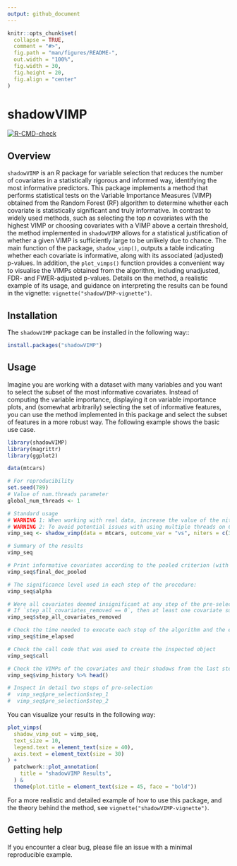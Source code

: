 ```yaml
---
output: github_document
---
```


<!-- README.md is generated from README.Rmd. Please edit that file -->

```r
knitr::opts_chunk$set(
  collapse = TRUE,
  comment = "#>",
  fig.path = "man/figures/README-",
  out.width = "100%",
  fig.width = 30,
  fig.height = 20,
  fig.align = "center"
)
```

# shadowVIMP

<!-- badges: start -->
[![R-CMD-check](https://github.com/OktawiaStaburo/shadowVIMP/actions/workflows/R-CMD-check.yaml/badge.svg)](https://github.com/OktawiaStaburo/shadowVIMP/actions)
<!-- badges: end -->

<!-- keep`README.md` up-to-date -> use`devtools::build_readme()`-->

## Overview

`shadowVIMP` is an R package for variable selection that reduces the number of covariates in a statistically rigorous and informed way, identifying the most informative predictors. This package implements a method that performs statistical tests on the Variable Importance Measures (VIMP) obtained from the Random Forest (RF) algorithm to determine whether each covariate is statistically significant and truly informative. In contrast to widely used methods, such as selecting the top *n* covariates with the highest VIMP or choosing covariates with a VIMP above a certain threshold, the method implemented in `shadowVIMP` allows for a statistical justification of whether a given VIMP is sufficiently large to be unlikely due to chance. The main function of the package, `shadow_vimp()`, outputs a table indicating whether each covariate is informative, along with its associated (adjusted) p-values. In addition, the `plot_vimps()` function provides a convenient way to visualise the VIMPs obtained from the algorithm, including unadjusted, FDR- and FWER-adjusted p-values. Details on the method, a realistic example of its usage, and guidance on interpreting the results can be found in the vignette: `vignette("shadowVIMP-vignette")`.


## Installation

The `shadowVIMP` package can be installed in the following way::

``` r
install.packages("shadowVIMP")
```


## Usage

Imagine you are working with a dataset with many variables and you want to select the subset of the most informative covariates. Instead of computing the variable importance, displaying it on variable importance plots, and (somewhat arbitrarily) selecting the set of informative features, you can use the method implemented in this package and select the subset of features in a more robust way. The following example shows the basic use case.

```r
library(shadowVIMP)
library(magrittr)
library(ggplot2)

data(mtcars)

# For reproducibility
set.seed(789)
# Value of num.threads parameter
global_num_threads <- 1

# Standard usage
# WARNING 1: When working with real data, increase the value of the niters parameter or leave it at the default value.
# WARNING 2: To avoid potential issues with using multiple threads on CRAN, we set num.threads to 1, by default it is set to half of the available threads, which speeds up computation.
vimp_seq <- shadow_vimp(data = mtcars, outcome_var = "vs", niters = c(30, 100, 150), num.threads = global_num_threads)

# Summary of the results
vimp_seq

# Print informative covariates according to the pooled criterion (with and without p-value correction)
vimp_seq$final_dec_pooled

# The significance level used in each step of the procedure:
vimp_seq$alpha

# Were all covariates deemed insignificant at any step of the pre-selection? If so, which step?
# If `step_all_covariates_removed == 0`, then at least one covariate survived the pre-selection
vimp_seq$step_all_covariates_removed

# Check the time needed to execute each step of the algorithm and the entire procedure
vimp_seq$time_elapsed

# Check the call code that was used to create the inspected object
vimp_seq$call

# Check the VIMPs of the covariates and their shadows from the last step of the procedure
vimp_seq$vimp_history %>% head()

# Inspect in detail two steps of pre-selection
#  vimp_seq$pre_selection$step_1
#  vimp_seq$pre_selection$step_2
```

You can visualize your results in the following way:

```r
plot_vimps(
  shadow_vimp_out = vimp_seq,
  text_size = 10,
  legend.text = element_text(size = 40),
  axis.text = element_text(size = 30)
) +
  patchwork::plot_annotation(
    title = "shadowVIMP Results",
  ) &
  theme(plot.title = element_text(size = 45, face = "bold"))
```

For a more realistic and detailed example of how to use this package, and the theory behind the method, see `vignette("shadowVIMP-vignette")`.

## Getting help

If you encounter a clear bug, please file an issue with a minimal reproducible example.

